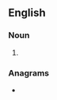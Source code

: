 {{also|runtimes|run-times}}
==English==

===Noun===
{{head|en|noun form}}

# {{plural of|run time|lang=en}}

===Anagrams===
* {{anagrams|en|a=eimnrstu|Terminus|muntries|numerist|terminus|unmiters|unmitres}}